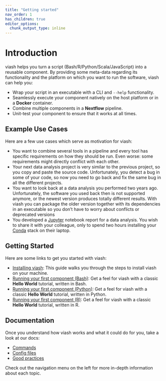 ```yaml
---
title: "Getting started"
nav_order: 1
has_children: true
editor_options: 
  chunk_output_type: inline
---
```


# Introduction

<!-- TODO: What is viash if you would describe it in one or two sentences?
viash is a ... -->

viash helps you turn a script (Bash/R/Python/Scala/JavaScript) into a reusable component. 
By providing some meta-data regarding its functionality and the platform on which you want to run the software, viash can help you:

* Wrap your script in an executable with a CLI and `--help` functionality.
* Seamlessly execute your component natively on the host platform or in a **Docker** container.
* Combine multiple components in a **Nextflow** pipeline.
* Unit-test your component to ensure that it works at all times.

## Example Use Cases

Here are a few use cases which serve as motivation for viash:

<!-- TODO: Rewrite use cases, the reason why viash helps in those situations should be crystal clear to someone that has never seen viash before, this part of the docs is presented before the installation after all. Ideally each of these should have "viash can help here by../In this case, viash can.../etc." -->

* You want to combine several tools in a pipeline and every tool has specific requirements on how they should be run. Even worse: some requirements might directly conflict with each other.
* Your next data analysis project is very similar to the previous project, so you copy and paste the source code. Unfortunately, you detect a bug in some of your code, so now you need to go back and fix the same bug in all the different projects. 
* You want to look back at a data analysis you performed two years ago. Unfortunately, the software you used back then is not supported anymore, or the newest version produces totally different results. With viash you can package the older version together with its dependencies in an executable so you don't have to worry about conflicts or deprecated versions
* You developed a [Jupyter](https://jupyter.org/) notebook report for a data analysis. You wish to share it with your colleague, only to spend two hours installing your [Conda](https://docs.conda.io/) stack on their laptop.

## Getting Started

Here are some links to get you started with viash:

- [Installing viash](/getting_started/installation): This guide walks you through the steps to install viash on your machine.
- [Running your first component (Bash)](/getting_started/hello_world_bash): Get a feel for viash with a classic **Hello World** tutorial, written in Bash.
- [Running your first component (Python)](/getting_started/hello_world_python): Get a feel for viash with a classic **Hello World** tutorial, written in Python.
- [Running your first component (R)](/getting_started/hello_world_r): Get a feel for viash with a classic **Hello World** tutorial, written in R.

## Documentation

Once you understand how viash works and what it could do for you, take a look at our docs:

- [Commands](/commands)
- [Config files](/config)
- [Good practices](/good_practices)

Check out the navigation menu on the left for more in-depth information about each topic.
 
